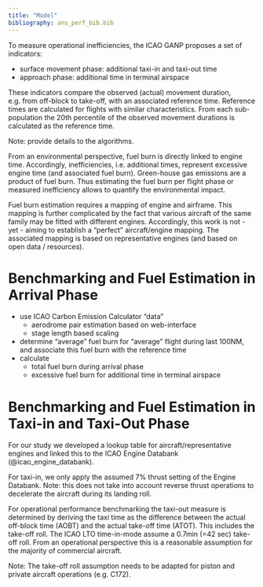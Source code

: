 ```yaml
---
title: "Model"
bibliography: ans_perf_bib.bib
---
```


To measure operational inefficiencies, the ICAO GANP proposes a set of indicators:

* surface movement phase: additional taxi-in and taxi-out time
* approach phase: additional time in terminal airspace

These indicators compare the observed (actual) movement duration, e.g. from off-block to take-off, with an associated reference time.
Reference times are calculated for flights with similar characteristics. 
From each sub-population the 20th percentile of the observed movement durations is calculated as the reference time.

Note: provide details to the algorithms.

From an environmental perspective, fuel burn is directly linked to engine time.
Accordingly, inefficiencies, i.e. additional times, represent excessive engine time (and associated fuel burn).
Green-house gas emissions are a product of fuel burn. 
Thus estimating the fuel burn per flight phase or measured inefficiency allows to quantify the environmental impact.

Fuel burn estimation requires a mapping of engine and airframe.
This mapping is further complicated by the fact that various aircraft of the same family may be fitted with different engines. 
Accordingly, this work is not - yet - aiming to establish a "perfect"  aircraft/engine mapping.
The associated mapping is based on representative engines (and based on open data / resources).

# Benchmarking and Fuel Estimation in Arrival Phase

* use ICAO Carbon Emission Calculator "data"
  + aerodrome pair estimation based on web-interface
  + stage length based scaling
* determine "average" fuel burn for "average" flight during last 100NM, and associate this fuel burn with the reference time
* calculate 
  + total fuel burn during arrival phase
  + excessive fuel burn for additional time in terminal airspace
  
# Benchmarking and Fuel Estimation in Taxi-in and Taxi-Out Phase

For our study we developed a lookup table for aircraft/representative engines and linked this to the ICAO Engine Databank (@icao_engine_databank).

For taxi-in, we only apply the assumed 7% thrust setting of the Engine Databank.
Note: this does not take into account reverse thrust operations to decelerate the aircraft during its landing roll.

For operational performance benchmarking the taxi-out measure is determined by deriving the taxi time as the difference between the actual off-block time (AOBT) and the actual take-off time (ATOT).
This includes the take-off roll.
The ICAO LTO time-in-mode assume a 0.7min (=42 sec) take-off roll. 
From an operational perspective this is a reasonable assumption for the majority of commercial aircraft. 

Note: The take-off roll assumption needs to be adapted for piston and private aircraft operations (e.g. C172).


